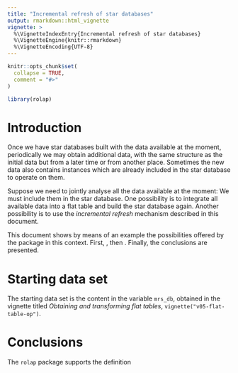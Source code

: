 ```yaml
---
title: "Incremental refresh of star databases"
output: rmarkdown::html_vignette
vignette: >
  %\VignetteIndexEntry{Incremental refresh of star databases}
  %\VignetteEngine{knitr::rmarkdown}
  %\VignetteEncoding{UTF-8}
---
```


```r
knitr::opts_chunk$set(
  collapse = TRUE,
  comment = "#>"
)
```

```r
library(rolap)
```

# Introduction

Once we have star databases built with the data available at the moment, periodically we may obtain additional data, with the same structure as the initial data but from a later time or from another place. Sometimes the new data also contains instances which are already included in the star database to operate on them.

Suppose we need to jointly analyse all the data available at the moment: We must include them in the star database. One possibility is to integrate all available data into a flat table and build the star database again. Another possibility is to use the *incremental refresh* mechanism described in this document.

This document shows by means of an example the possibilities offered by the package in this context. First,  , then  . Finally, the conclusions are presented.

# Starting data set

The starting data set is the content in the variable `mrs_db`, obtained in the vignette titled *Obtaining and transforming flat tables*, `vignette("v05-flat-table-op")`.


# Conclusions

The `rolap` package supports the definition
